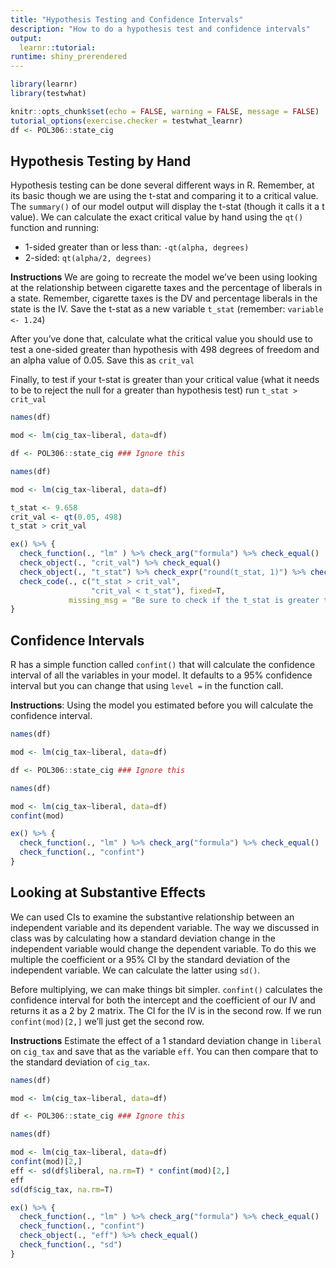 ```yaml
---
title: "Hypothesis Testing and Confidence Intervals"
description: "How to do a hypothesis test and confidence intervals"
output:
  learnr::tutorial:
runtime: shiny_prerendered
---
```


```r
library(learnr)
library(testwhat)

knitr::opts_chunk$set(echo = FALSE, warning = FALSE, message = FALSE)
tutorial_options(exercise.checker = testwhat_learnr)
df <- POL306::state_cig

```

## Hypothesis Testing by Hand 

Hypothesis testing can be done several different ways in R. Remember, at its basic though we are using the t-stat and comparing it to a critical value. The `summary()` of our model output will display the t-stat (though it calls it a t value). We can calculate the exact critical value by hand using the `qt()` function and running: 

- 1-sided greater than or less than: `-qt(alpha, degrees)`
- 2-sided: `qt(alpha/2, degrees)`

**Instructions**
We are going to recreate the model we've been using looking at the relationship between cigarette taxes and the percentage of liberals in a state. Remember, cigarette taxes is the DV and percentage liberals in the state is the IV. Save the t-stat as a new variable `t_stat` (remember: `variable <- 1.24`)

After you've done that, calculate what the critical value you should use to test a one-sided greater than hypothesis with 498 degrees of freedom and an alpha value of 0.05. Save this as `crit_val`

Finally, to test if your t-stat is greater than your critical value (what it needs to be to reject the null for a greater than hypothesis test) run `t_stat > crit_val`


```r
names(df)

mod <- lm(cig_tax~liberal, data=df)

```

```r
df <- POL306::state_cig ### Ignore this

names(df)

mod <- lm(cig_tax~liberal, data=df)

t_stat <- 9.658
crit_val <- qt(0.05, 498)
t_stat > crit_val

```

```r
ex() %>% {
  check_function(., "lm" ) %>% check_arg("formula") %>% check_equal()
  check_object(., "crit_val") %>% check_equal()
  check_object(., "t_stat") %>% check_expr("round(t_stat, 1)") %>% check_result() %>% check_equal(incorrect_msg="t_stat needs to be the same as what is shown in the output of summary() with a rounding tolerance of 1 decimal point")
  check_code(., c("t_stat > crit_val", 
                  "crit_val < t_stat"), fixed=T, 
             missing_msg = "Be sure to check if the t_stat is greater than the crit_val")
}

```



## Confidence Intervals

R has a simple function called `confint()` that will calculate the confidence interval of all the variables in your model. It defaults to a 95% confidence interval but you can change that using `level = ` in the function call. 

**Instructions**:
Using the model you estimated before you will calculate the confidence interval. 

```r
names(df)

mod <- lm(cig_tax~liberal, data=df)

```

```r
df <- POL306::state_cig ### Ignore this

names(df)

mod <- lm(cig_tax~liberal, data=df)
confint(mod)

```

```r
ex() %>% {
  check_function(., "lm" ) %>% check_arg("formula") %>% check_equal()
  check_function(., "confint")
}

```




## Looking at Substantive Effects
We can used CIs to examine the substantive relationship between an independent variable and its dependent variable. The way we discussed in class was by calculating how a standard deviation change in the independent variable would change the dependent variable. To do this we multiple the coefficient or a 95% CI by the standard deviation of the independent variable. We can calculate the latter using `sd()`. 

Before multiplying, we can make things bit simpler. `confint()` calculates the confidence interval for both the intercept and the coefficient of our IV and returns it as a 2 by 2 matrix. The CI for the IV is in the second row. If we run `confint(mod)[2,]` we'll just get the second row. 

**Instructions**
Estimate the effect of a 1 standard deviation change in `liberal` on `cig_tax` and save that as the variable `eff`. You can then compare that to the standard deviation of `cig_tax`. 


```r
names(df)

mod <- lm(cig_tax~liberal, data=df)

```

```r
df <- POL306::state_cig ### Ignore this

names(df)

mod <- lm(cig_tax~liberal, data=df)
confint(mod)[2,]
eff <- sd(df$liberal, na.rm=T) * confint(mod)[2,]
eff
sd(df$cig_tax, na.rm=T)

```

```r
ex() %>% {
  check_function(., "lm" ) %>% check_arg("formula") %>% check_equal()
  check_function(., "confint")
  check_object(., "eff") %>% check_equal()
  check_function(., "sd")
}

```


